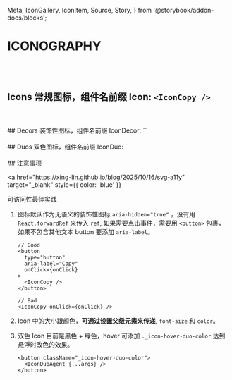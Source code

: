   Meta,
  IconGallery,
  IconItem,
  Source,
  Story,
} from '@storybook/addon-docs/blocks';




<Meta title="Iconography" />

# ICONOGRAPHY

<br />
<br />

## Icons 常规图标，组件名前缀 Icon: `<IconCopy />`

<IconGallery>
  <IconItem name="Close">
    <IconClose />
  </IconItem>
  <IconItem name="CloseCircle">
    <IconCloseCircle />
  </IconItem>
  <IconItem name="Copy">
    <IconCopy />
  </IconItem>
  <IconItem name="Delete">
    <IconDelete />
  </IconItem>
  <IconItem name="Dislike">
    <IconDislike />
  </IconItem>
  <IconItem name="Edit">
    <IconEdit />
  </IconItem>
  <IconItem name="EditBlock">
    <IconEditBlock />
  </IconItem>
  <IconItem name="ExternalLink">
    <IconExternalLink />
  </IconItem>
  <IconItem name="Ellipsis">
    <IconEllipsis />
  </IconItem>
  <IconItem name="Expand">
    <IconExpand />
  </IconItem>
  <IconItem name="GuideBook">
    <IconGuideBook />
  </IconItem>
  <IconItem name="InternalLink">
    <IconInternalLink />
  </IconItem>
  <IconItem name="KeyIdentity">
    <IconKeyIdentity />
  </IconItem>
  <IconItem name="KeyIdentityGrant">
    <IconKeyIdentityGrant />
  </IconItem>
  <IconItem name="KeyIdentityRevoke">
    <IconKeyIdentityRevoke />
  </IconItem>
  <IconItem name="KeySecurity">
    <IconKeySecurity />
  </IconItem>
  <IconItem name="Like">
    <IconLike />
  </IconItem>
  <IconItem name="Loading">
    <IconLoading />
  </IconItem>
  <IconItem name="MinusCircle">
    <IconMinusCircle />
  </IconItem>
  <IconItem name="Plus">
    <IconPlus />
  </IconItem>
  <IconItem name="PlusCircle">
    <IconPlusCircle />
  </IconItem>
  <IconItem name="Setting">
    <IconSetting />
  </IconItem>
  <IconItem name="Share">
    <IconShare />
  </IconItem>
  <IconItem name="Spark">
    <IconSpark />
  </IconItem>
  <IconItem name="Sync">
    <IconSync />
  </IconItem>
  <IconItem name="Warning">
    <IconWarning />
  </IconItem>
</IconGallery>

<br />
<br />
## Decors 装饰性图标，组件名前缀 IconDecor: `<IconDecorHot />`

<IconGallery>
  <IconItem name="ApiAgent">
    <IconDecorApiAgent />
  </IconItem>
  <IconItem name="ApiWorkflow">
    <IconDecorApiWorkflow />
  </IconItem>
  <IconItem name="Hot">
    <IconDecorHot />
  </IconItem>
  <IconItem name="Make">
    <IconDecorMake />
  </IconItem>
</IconGallery>

<br />
<br />
## Duos 双色图标，组件名前缀 IconDuo: `<IconDuoAgent />`

<IconGallery>
  <IconItem name="Agent">
    <IconDuoAgent className="_icon-hover-duo-color" />
  </IconItem>
  <IconItem name="Credential">
    <IconDuoCredential className="_icon-hover-duo-color" />
  </IconItem>
  <IconItem name="Credit">
    <IconDuoCredit className="_icon-hover-duo-color" />
  </IconItem>
  <IconItem name="Dashboard">
    <IconDuoDashboard className="_icon-hover-duo-color" />
  </IconItem>
  <IconItem name="Eye">
    <IconDuoEye className="_icon-hover-duo-color" />
  </IconItem>
  <IconItem name="Home">
    <IconDuoHome className="_icon-hover-duo-color" />
  </IconItem>
  <IconItem name="Integration">
    <IconDuoIntegration className="_icon-hover-duo-color" />
  </IconItem>
  <IconItem name="Log">
    <IconDuoLog className="_icon-hover-duo-color" />
  </IconItem>
  <IconItem name="MirrorImage">
    <IconDuoMirrorImage className="_icon-hover-duo-color" />
  </IconItem>
  <IconItem name="Plan">
    <IconDuoPlan className="_icon-hover-duo-color" />
  </IconItem>
  <IconItem name="Play">
    <IconDuoPlay className="_icon-hover-duo-color" />
  </IconItem>
  <IconItem name="Template">
    <IconDuoTemplate className="_icon-hover-duo-color" />
  </IconItem>
  <IconItem name="Workflow">
    <IconDuoWorkflow className="_icon-hover-duo-color" />
  </IconItem>
</IconGallery>

<br />
<br />
## 注意事项

<a
  href="https://xing-lin.github.io/blog/2025/10/16/svg-a11y"
  target="_blank"
  style={{ color: 'blue' }}
>
  <span>可访问性最佳实践</span>
</a>

1. 图标默认作为无语义的装饰性图标 `aria-hidden="true"` ，没有用 `React.forwardRef` 来传入 `ref`, 如果需要点击事件，需要用 `<button>` 包裹，如果不包含其他文本 button 要添加 `aria-label`。

   ```tsx
   // Good
   <button
     type="button"
     aria-label="Copy"
     onClick={onClick}
   >
     <IconCopy />
   </button>

   // Bad
   <IconCopy onClick={onClick} />
   ```

2. Icon 中的大小跟颜色，**可通过设置父级元素来传递**, `font-size` 和 `color`。
3. 双色 Icon 目前是黑色 + 绿色，hover 可添加 `._icon-hover-duo-color` 达到悬浮时改色的效果。

   ```tsx
   <button className="_icon-hover-duo-color">
     <IconDuoAgent {...args} />
   </button>
   ```

```

```
